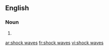 ==English==

===Noun===
{{head|en|head=[[shock]] [[wave]]s}}

# {{plural of|shock wave}}

[[ar:shock waves]]
[[fr:shock waves]]
[[vi:shock waves]]